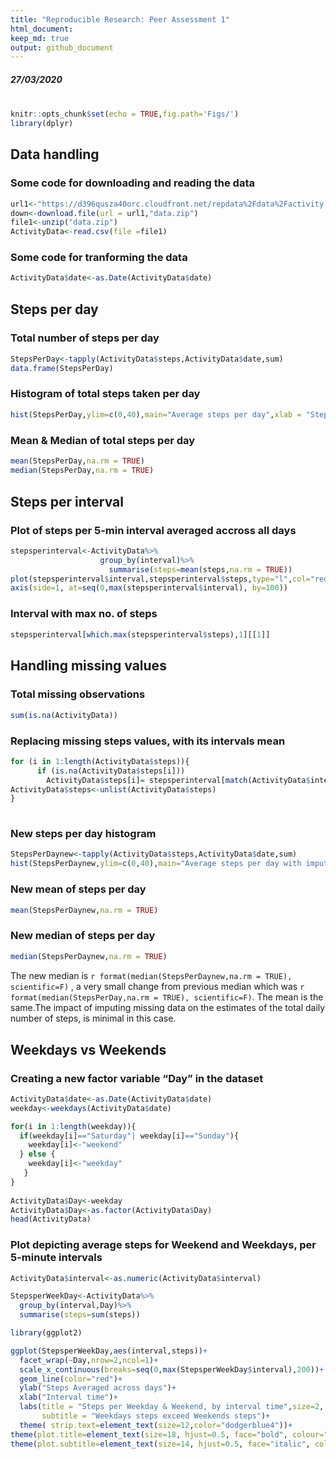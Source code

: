 ```yaml
---
title: "Reproducible Research: Peer Assessment 1"
html_document:
keep_md: true
output: github_document
---
```


<div style="margin-bottom:20px;">
</div>

***27/03/2020***

<div style="margin-bottom:40px;">
</div>


```r
knitr::opts_chunk$set(echo = TRUE,fig.path='Figs/')
library(dplyr)
```

## Data handling

### Some code for downloading and reading the data

```r
url1<-"https://d396qusza40orc.cloudfront.net/repdata%2Fdata%2Factivity.zip"
down<-download.file(url = url1,"data.zip")
file1<-unzip("data.zip")
ActivityData<-read.csv(file =file1)
```

### Some code for tranforming the data

```r
ActivityData$date<-as.Date(ActivityData$date)
```

<div style="margin-bottom:30px;">
</div>


## **Steps per day**

### Total number of steps per day

```r
StepsPerDay<-tapply(ActivityData$steps,ActivityData$date,sum)
data.frame(StepsPerDay)
```

### Histogram of total steps taken per day

```r
hist(StepsPerDay,ylim=c(0,40),main="Average steps per day",xlab = "Steps/day")
```

### Mean & Median of total steps per day

```r
mean(StepsPerDay,na.rm = TRUE)
median(StepsPerDay,na.rm = TRUE)
```

<div style="margin-bottom:30px;">
</div>


## **Steps per interval**

### Plot of steps per 5-min interval averaged accross all days

```r
stepsperinterval<-ActivityData%>%
                    group_by(interval)%>%
                      summarise(steps=mean(steps,na.rm = TRUE))
plot(stepsperinterval$interval,stepsperinterval$steps,type="l",col="red",lwd=1.5,xaxt="n",xlab = "Interval Time",ylab="Steps",main = "Average steps per 5-min interval accross all days")
axis(side=1, at=seq(0,max(stepsperinterval$interval), by=100))

```

### Interval with max no. of steps

```r
stepsperinterval[which.max(stepsperinterval$steps),1][[1]]
```

<div style="margin-bottom:30px;">
</div>


## **Handling missing values**

### Total missing observations

```r
sum(is.na(ActivityData))
```


### Replacing missing steps values, with its intervals mean

```r
for (i in 1:length(ActivityData$steps)){
      if (is.na(ActivityData$steps[i]))
        ActivityData$steps[i]= stepsperinterval[match(ActivityData$interval[i],stepsperinterval$interval),2]
ActivityData$steps<-unlist(ActivityData$steps)
}
  
```

### New steps per day histogram

```r
StepsPerDaynew<-tapply(ActivityData$steps,ActivityData$date,sum)
hist(StepsPerDaynew,ylim=c(0,40),main="Average steps per day with imputed values",xlab="Steps/day")
```

### New mean of steps per day

```r
mean(StepsPerDaynew,na.rm = TRUE)
```

### New median of steps per day
```r
median(StepsPerDaynew,na.rm = TRUE)
```
The new median is `r format(median(StepsPerDaynew,na.rm = TRUE), scientific=F)` , a very small change from previous median which was `r format(median(StepsPerDay,na.rm = TRUE), scientific=F)`. The mean is the same.The impact of imputing missing data on the estimates of the total daily number of steps, is minimal in this case.


<div style="margin-bottom:30px;">
</div>


## **Weekdays vs Weekends**
### Creating a new factor variable "Day" in the dataset

```r

ActivityData$date<-as.Date(ActivityData$date)
weekday<-weekdays(ActivityData$date)

for(i in 1:length(weekday)){
  if(weekday[i]=="Saturday"| weekday[i]=="Sunday"){
    weekday[i]<-"weekend"
  } else {
    weekday[i]<-"weekday"
   }
}   
  
ActivityData$Day<-weekday
ActivityData$Day<-as.factor(ActivityData$Day)
head(ActivityData)
```

### Plot depicting average steps for Weekend and Weekdays, per 5-minute intervals
```r
ActivityData$interval<-as.numeric(ActivityData$interval)

StepsperWeekDay<-ActivityData%>%
  group_by(interval,Day)%>%
  summarise(steps=sum(steps))

library(ggplot2)

ggplot(StepsperWeekDay,aes(interval,steps))+
  facet_wrap(~Day,nrow=2,ncol=1)+
  scale_x_continuous(breaks=seq(0,max(StepsperWeekDay$interval),200))+
  geom_line(color="red")+
  ylab("Steps Averaged across days")+
  xlab("Interval time")+
  labs(title = "Steps per Weekday & Weekend, by interval time",size=2,
       subtitle = "Weekdays steps exceed Weekends steps")+
  theme( strip.text=element_text(size=12,color="dodgerblue4"))+
theme(plot.title=element_text(size=18, hjust=0.5, face="bold", colour="black"))+
theme(plot.subtitle=element_text(size=14, hjust=0.5, face="italic", color="chocolate"))

```
